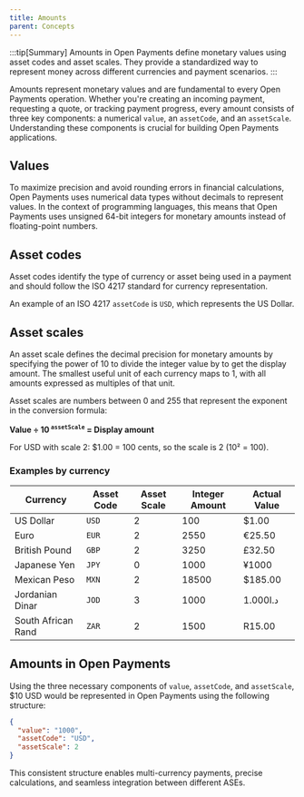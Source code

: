 ```yaml
---
title: Amounts
parent: Concepts
---
```



:::tip[Summary]
Amounts in Open Payments define monetary values using asset codes and asset scales. They provide a standardized way to represent money across different currencies and payment scenarios.
:::

Amounts represent monetary values and are fundamental to every Open Payments operation. Whether you're creating an incoming payment, requesting a quote, or tracking payment progress, every amount consists of three key components: a numerical `value`, an `assetCode`, and an `assetScale`. Understanding these components is crucial for building Open Payments applications.

## Values

To maximize precision and avoid rounding errors in financial calculations, Open Payments uses numerical data types without decimals to represent values. In the context of programming languages, this means that Open Payments uses unsigned 64-bit integers for monetary amounts instead of floating-point numbers.

## Asset codes

Asset codes identify the type of currency or asset being used in a payment and should follow the <LinkOut href='https://en.wikipedia.org/wiki/ISO_4217'>ISO 4217</LinkOut> standard for currency representation.

An example of an ISO 4217 `assetCode` is `USD`, which represents the US Dollar.

## Asset scales

An asset scale defines the decimal precision for monetary amounts by specifying the power of 10 to divide the integer value by to get the display amount. The smallest useful unit of each currency maps to 1, with all amounts expressed as multiples of that unit.

Asset scales are numbers between 0 and 255 that represent the exponent in the conversion formula:

**Value ÷ 10<sup> `assetScale`</sup> = Display amount**

For USD with scale 2: $1.00 = 100 cents, so the scale is 2 (10² = 100).

### Examples by currency

<table style='width: auto; margin: 1;'>
  <thead>
    <tr>
      <th>Currency</th>
      <th>Asset Code</th>
      <th>Asset Scale</th>
      <th>Integer Amount</th>
      <th>Actual Value</th>
    </tr>
  </thead>
  <tbody>
    <tr>
      <td>US Dollar</td>
      <td>
        <code>USD</code>
      </td>
      <td>2</td>
      <td>100</td>
      <td>$1.00</td>
    </tr>
    <tr>
      <td>Euro</td>
      <td>
        <code>EUR</code>
      </td>
      <td>2</td>
      <td>2550</td>
      <td>€25.50</td>
    </tr>
    <tr>
      <td>British Pound</td>
      <td>
        <code>GBP</code>
      </td>
      <td>2</td>
      <td>3250</td>
      <td>£32.50</td>
    </tr>
    <tr>
      <td>Japanese Yen</td>
      <td>
        <code>JPY</code>
      </td>
      <td>0</td>
      <td>1000</td>
      <td>¥1000</td>
    </tr>
    <tr>
      <td>Mexican Peso</td>
      <td>
        <code>MXN</code>
      </td>
      <td>2</td>
      <td>18500</td>
      <td>$185.00</td>
    </tr>
    <tr>
      <td>Jordanian Dinar</td>
      <td>
        <code>JOD</code>
      </td>
      <td>3</td>
      <td>1000</td>
      <td>د.ا1.000</td>
    </tr>
    <tr>
      <td>South African Rand</td>
      <td>
        <code>ZAR</code>
      </td>
      <td>2</td>
      <td>1500</td>
      <td>R15.00</td>
    </tr>
  </tbody>
</table>

## Amounts in Open Payments

Using the three necessary components of `value`, `assetCode`, and `assetScale`, $10 USD would be represented in Open Payments using the following structure:

```json
{
  "value": "1000",
  "assetCode": "USD",
  "assetScale": 2
}
```

This consistent structure enables multi-currency payments, precise calculations, and seamless integration between different <Tooltip content="Account servicing entity">ASEs</Tooltip>.
